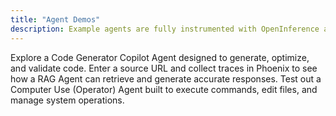 ```yaml
---
title: "Agent Demos"
description: Example agents are fully instrumented with OpenInference and utilize end-to-end tracing with Phoenix for comprehensive performance analysis. Enter your Phoenix and OpenAI keys to view traces.
---
```


<CardGroup cols={3}>
<Card img="/images/ccdfee87-image.jpeg" title="Code Generation Agent" href="https://phoenix-code-gen-agent.onrender.com/">
Explore a Code Generator Copilot Agent designed to generate, optimize, and validate code.
</Card>

<Card img="/images/fa885f19-image.avif" title="RAG Agent" href="https://phoenix-rag-agent.onrender.com/">
Enter a source URL and collect traces in Phoenix to see how a RAG Agent can retrieve and generate accurate responses.
</Card>

<Card img="/images/8136c1ec-image.avif" title="Computer Use Agent" href="https://github.com/Arize-ai/phoenix/tree/main/examples/computer_use_agent">
Test out a Computer Use (Operator) Agent built to execute commands, edit files, and manage system operations.
</Card>
</CardGroup>

